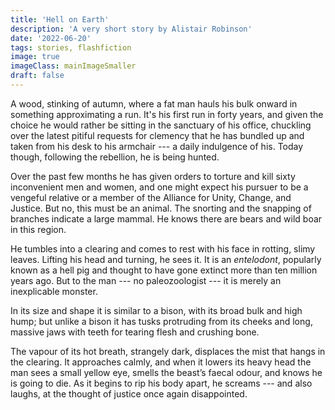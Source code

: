```yaml
---
title: 'Hell on Earth'
description: 'A very short story by Alistair Robinson'
date: '2022-06-20'
tags: stories, flashfiction
image: true
imageClass: mainImageSmaller
draft: false
---
```


A wood, stinking of autumn, where a fat man hauls his bulk onward in something approximating a run. It's his first run in forty years, and given the choice he would rather be sitting in the sanctuary of his office, chuckling over the latest pitiful requests for clemency that he has bundled up and taken from his desk to his armchair --- a daily indulgence of his. Today though, following the rebellion, he is being hunted.

Over the past few months he has given orders to torture and kill sixty inconvenient men and women, and one might expect his pursuer to be a vengeful relative or a member of the Alliance for Unity, Change, and Justice. But no, this must be an animal. The snorting and the snapping of branches indicate a large mammal. He knows there are bears and wild boar in this region.

He tumbles into a clearing and comes to rest with his face in rotting, slimy leaves. Lifting his head and turning, he sees it. It is an _entelodont_, popularly known as a hell pig and thought to have gone extinct more than ten million years ago. But to the man --- no paleozoologist --- it is merely an inexplicable monster.

In its size and shape it is similar to a bison, with its broad bulk and high hump; but unlike a bison it has tusks protruding from its cheeks and long, massive jaws with teeth for tearing flesh and crushing bone.

The vapour of its hot breath, strangely dark, displaces the mist that hangs in the clearing. It approaches calmly, and when it lowers its heavy head the man sees a small yellow eye, smells the beast’s faecal odour, and knows he is going to die. As it begins to rip his body apart, he screams --- and also laughs, at the thought of justice once again disappointed.